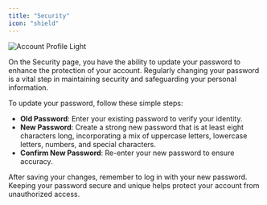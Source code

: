 ```yaml
---
title: "Security"
icon: "shield"
---
```


<img
  className="block rounded-2xl shadow-lg"
  src="/images/account-security.png"
  alt="Account Profile Light"
/>

On the Security page, you have the ability to update your password to enhance the protection of your account. Regularly changing your password is a vital step in maintaining security and safeguarding your personal information.

To update your password, follow these simple steps:

- **Old Password**: Enter your existing password to verify your identity.
- **New Password**: Create a strong new password that is at least eight characters long, incorporating a mix of uppercase letters, lowercase letters, numbers, and special characters.
- **Confirm New Password**: Re-enter your new password to ensure accuracy.

After saving your changes, remember to log in with your new password. Keeping your password secure and unique helps protect your account from unauthorized access.
